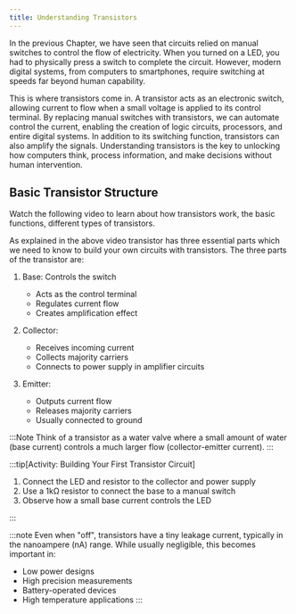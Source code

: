 ```yaml
---
title: Understanding Transistors
---
```



In the previous Chapter, we have seen that circuits relied on manual switches to control the flow of electricity. When you turned on a LED, you had to physically press a switch to complete the circuit. However, modern digital systems, from computers to smartphones, require switching at speeds far beyond human capability. 

This is where transistors come in. A transistor acts as an electronic switch, allowing current to flow when a small voltage is applied to its control terminal. By replacing manual switches with transistors, we can automate control the current, enabling the creation of logic circuits, processors, and entire digital systems. In addition to its switching function, transistors can also amplify the signals. Understanding transistors is the key to unlocking how computers think, process information, and make decisions without human intervention.

## Basic Transistor Structure

Watch the following video to learn about how transistors work, the basic functions, different types of transistors. 

<div class="not-content">
  <YouTube id="J4oO7PT_nzQ" params="fs=1&modestbranding=1&rel=0&autoplay=1"/>
</div>

As explained in the above video transistor has three essential parts which we need to know to build your own circuits with transistors. The three parts of the transistor are: 

1. Base: Controls the switch

   - Acts as the control terminal
   - Regulates current flow
   - Creates amplification effect

2. Collector:

   - Receives incoming current
   - Collects majority carriers
   - Connects to power supply in amplifier circuits

3. Emitter:
   - Outputs current flow
   - Releases majority carriers
   - Usually connected to ground
  


:::Note
Think of a transistor as a water valve where a small amount of water (base current) controls a much larger flow (collector-emitter current).
:::

:::tip[Activity: Building Your First Transistor Circuit]

1. Connect the LED and resistor to the collector and power supply
2. Use a 1kΩ resistor to connect the base to a manual switch
3. Observe how a small base current controls the LED

:::

:::note
Even when "off", transistors have a tiny leakage current, typically in the nanoampere (nA) range. While usually negligible, this becomes important in:

- Low power designs
- High precision measurements
- Battery-operated devices
- High temperature applications
:::